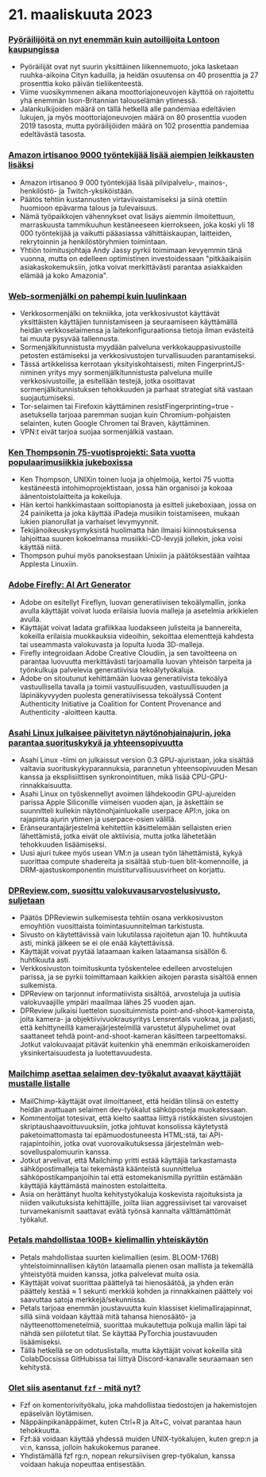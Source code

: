 
<Steps>

# 21. maaliskuuta 2023

### [Pyöräilijöitä on nyt enemmän kuin autoilijoita Lontoon kaupungissa](https://www.forbes.com/sites/carltonreid/2023/03/01/cyclists-now-outnumber-motorists-in-city-of-london/?ref=hackernewsgpt.com)

- Pyöräilijät ovat nyt suurin yksittäinen liikennemuoto, joka lasketaan ruuhka-aikoina Cityn kaduilla, ja heidän osuutensa on 40 prosenttia ja 27 prosenttia koko päivän tieliikenteestä.
- Viime vuosikymmenen aikana moottoriajoneuvojen käyttöä on rajoitettu yhä enemmän Ison-Britannian talouselämän ytimessä.
- Jalankulkijoiden määrä on tällä hetkellä alle pandemiaa edeltävien lukujen, ja myös moottoriajoneuvojen määrä on 80 prosenttia vuoden 2019 tasosta, mutta pyöräilijöiden määrä on 102 prosenttia pandemiaa edeltävästä tasosta.

### [Amazon irtisanoo 9000 työntekijää lisää aiempien leikkausten lisäksi](https://www.cnbc.com/2023/03/20/amazon-layoffs-company-to-cut-off-9000-more-workers.html?ref=hackernewsgpt.com)

- Amazon irtisanoo 9 000 työntekijää lisää pilvipalvelu-, mainos-, henkilöstö- ja Twitch-yksiköistään.
- Päätös tehtiin kustannusten virtaviivaistamiseksi ja siinä otettiin huomioon epävarma talous ja tulevaisuus.
- Nämä työpaikkojen vähennykset ovat lisäys aiemmin ilmoitettuun, marraskuusta tammikuuhun kestäneeseen kierrokseen, joka koski yli 18 000 työntekijää ja vaikutti pääasiassa vähittäiskaupan, laitteiden, rekrytoinnin ja henkilöstöryhmien toimintaan.
- Yhtiön toimitusjohtaja Andy Jassy pyrkii toimimaan kevyemmin tänä vuonna, mutta on edelleen optimistinen investoidessaan "pitkäaikaisiin asiakaskokemuksiin, jotka voivat merkittävästi parantaa asiakkaiden elämää ja koko Amazonia".

### [Web-sormenjälki on pahempi kuin luulinkaan](https://www.bitestring.com/posts/2023-03-19-web-fingerprinting-is-worse-than-I-thought.html?ref=hackernewsgpt.com)

- Verkkosormenjälki on tekniikka, jota verkkosivustot käyttävät yksittäisten käyttäjien tunnistamiseen ja seuraamiseen käyttämällä heidän verkkoselaimensa ja laitekonfiguraationsa tietoja ilman evästeitä tai muuta pysyvää tallennusta.
- Sormenjälkitunnistusta myydään palveluna verkkokauppasivustoille petosten estämiseksi ja verkkosivustojen turvallisuuden parantamiseksi.
- Tässä artikkelissa kerrotaan yksityiskohtaisesti, miten FingerprintJS-niminen yritys myy sormenjälkitunnistusta palveluna muille verkkosivustoille, ja esitellään testejä, jotka osoittavat sormenjälkitunnistuksen tehokkuuden ja parhaat strategiat sitä vastaan suojautumiseksi.
- Tor-selaimen tai Firefoxin käyttäminen resistFingerprinting=true -asetuksella tarjoaa paremman suojan kuin Chromium-pohjaisten selainten, kuten Google Chromen tai Braven, käyttäminen.
- VPN:t eivät tarjoa suojaa sormenjälkiä vastaan.

### [Ken Thompsonin 75-vuotisprojekti: Sata vuotta populaarimusiikkia jukeboxissa](https://www.youtube.com/watch?v=kaandEt_pKw&ref=hackernewsgpt.com)

- Ken Thompson, UNIXin toinen luoja ja ohjelmoija, kertoi 75 vuotta kestäneestä intohimoprojektistaan, jossa hän organisoi ja kokoaa äänentoistolaitteita ja kokeiluja.
- Hän kertoi hankkimastaan soittopianosta ja esitteli jukeboxiaan, jossa on 24 painiketta ja joka käyttää iPadeja musiikin toistamiseen, mukaan lukien pianorullat ja varhaiset levymyynnit.
- Tekijänoikeuskysymyksistä huolimatta hän ilmaisi kiinnostuksensa lahjoittaa suuren kokoelmansa musiikki-CD-levyjä jollekin, joka voisi käyttää niitä.
- Thompson puhui myös panoksestaan Unixiin ja päätöksestään vaihtaa Applesta Linuxiin.

### [Adobe Firefly: AI Art Generator](https://www.adobe.com/sensei/generative-ai/firefly.html?ref=hackernewsgpt.com)

- Adobe on esitellyt Fireflyn, luovan generatiivisen tekoälymallin, jonka avulla käyttäjät voivat luoda erilaisia luovia malleja ja asetelmia arkikielen avulla.
- Käyttäjät voivat ladata grafiikkaa luodakseen julisteita ja bannereita, kokeilla erilaisia muokkauksia videoihin, sekoittaa elementtejä kahdesta tai useammasta valokuvasta ja lopulta luoda 3D-malleja.
- Firefly integroidaan Adobe Creative Cloudiin, ja sen tavoitteena on parantaa luovuutta merkittävästi tarjoamalla luovan yhteisön tarpeita ja työnkulkuja palvelevia generatiivisia tekoälytyökaluja.
- Adobe on sitoutunut kehittämään luovaa generatiivista tekoälyä vastuullisella tavalla ja toimii vastuullisuuden, vastuullisuuden ja läpinäkyvyyden puolesta generatiivisessa tekoälyssä Content Authenticity Initiative ja Coalition for Content Provenance and Authenticity -aloitteen kautta.

### [Asahi Linux julkaisee päivitetyn näytönohjainajurin, joka parantaa suorituskykyä ja yhteensopivuutta](https://asahilinux.org/2023/03/road-to-vulkan/?ref=hackernewsgpt.com)

- Asahi Linux -tiimi on julkaissut version 0.3 GPU-ajuristaan, joka sisältää valtavia suorituskykyparannuksia, parannetun yhteensopivuuden Mesan kanssa ja eksplisiittisen synkronointituen, mikä lisää CPU-GPU-rinnakkaisuutta.
- Asahi Linux on työskennellyt avoimen lähdekoodin GPU-ajureiden parissa Apple Siliconille viimeisen vuoden ajan, ja äskettäin se suunnitteli kullekin näytönohjainluokalle userpace API:n, joka on rajapinta ajurin ytimen ja userpace-osien välillä.
- Eränseurantajärjestelmä kehitettiin käsittelemään sellaisten erien lähettämistä, jotka eivät ole aktiivisia, mutta jotka lähetetään tehokkuuden lisäämiseksi.
- Uusi ajuri tukee myös usean VM:n ja usean työn lähettämistä, kykyä suorittaa compute shadereita ja sisältää stub-tuen blit-komennoille, ja DRM-ajastuskomponentin muistiturvallisuusvirheet on korjattu.

### [DPReview.com, suosittu valokuvausarvostelusivusto, suljetaan](https://www.dpreview.com/news/5901145460/dpreview-com-to-close?ref=hackernewsgpt.com)

- Päätös DPReviewin sulkemisesta tehtiin osana verkkosivuston emoyhtiön vuosittaista toimintasuunnitelman tarkistusta.
- Sivusto on käytettävissä vain lukutilassa rajoitetun ajan 10. huhtikuuta asti, minkä jälkeen se ei ole enää käytettävissä.
- Käyttäjät voivat pyytää lataamaan kaiken lataamansa sisällön 6. huhtikuuta asti.
- Verkkosivuston toimituskunta työskentelee edelleen arvostelujen parissa, ja se pyrkii toimittamaan kaikkien aikojen parasta sisältöä ennen sulkemista.
- DPReview on tarjonnut informatiivista sisältöä, arvosteluja ja uutisia valokuvaajille ympäri maailmaa lähes 25 vuoden ajan.
- DPReview julkaisi luettelon suosituimmista point-and-shoot-kameroista, joita kamera- ja objektiivivuokrausyritys Lensrentals vuokraa, ja paljasti, että kehittyneillä kamerajärjestelmillä varustetut älypuhelimet ovat saattaneet tehdä point-and-shoot-kameran käsitteen tarpeettomaksi. Jotkut valokuvaajat pitävät kuitenkin yhä enemmän erikoiskameroiden yksinkertaisuudesta ja luotettavuudesta.

### [Mailchimp asettaa selaimen dev-työkalut avaavat käyttäjät mustalle listalle](http://news.ycombinator.com/item?id=35235732&ref=hackernewsgpt.com)

- MailChimp-käyttäjät ovat ilmoittaneet, että heidän tilinsä on estetty heidän avattuaan selaimen dev-työkalut sähköposteja muokatessaan.
- Kommentoijat totesivat, että kielto saattaa liittyä ristikkäisten sivustojen skriptaushaavoittuvuuksiin, jotka johtuvat konsolissa käytetystä paketoimattomasta tai epämuodostuneesta HTML:stä, tai API-rajapintoihin, jotka ovat vuorovaikutuksessa järjestelmän web-sovelluspalomuurin kanssa.
- Jotkut arvelivat, että Mailchimp yritti estää käyttäjiä tarkastamasta sähköpostimalleja tai tekemästä käänteistä suunnittelua sähköpostikampanjoihin tai että estomekanismilla pyrittiin estämään käyttäjiä käyttämästä mainosten estolaitteita.
- Asia on herättänyt huolta kehitystyökaluja koskevista rajoituksista ja niiden vaikutuksista kehittäjille, joilta liian aggressiiviset tai varovaiset turvamekanismit saattavat evätä työnsä kannalta välttämättömät työkalut.

### [Petals mahdollistaa 100B+ kielimallin yhteiskäytön](https://petals.ml/?ref=hackernewsgpt.com)

- Petals mahdollistaa suurten kielimallien (esim. BLOOM-176B) yhteistoiminnallisen käytön lataamalla pienen osan mallista ja tekemällä yhteistyötä muiden kanssa, jotka palvelevat muita osia.
- Käyttäjät voivat suorittaa päättelyä tai hienosäätöä, ja yhden erän päättely kestää ≈ 1 sekunti merkkiä kohden ja rinnakkainen päättely voi saavuttaa satoja merkkejä/sekunnissa.
- Petals tarjoaa enemmän joustavuutta kuin klassiset kielimallirajapinnat, sillä siinä voidaan käyttää mitä tahansa hienosäätö- ja näytteenottomenetelmiä, suorittaa mukautettuja polkuja mallin läpi tai nähdä sen piilotetut tilat. Se käyttää PyTorchia joustavuuden lisäämiseksi.
- Tällä hetkellä se on odotuslistalla, mutta käyttäjät voivat kokeilla sitä ColabDocsissa GitHubissa tai liittyä Discord-kanavalle seuraamaan sen kehitystä.

### [Olet siis asentanut `fzf` - mitä nyt?](https://andrew-quinn.me/fzf/?ref=hackernewsgpt.com)

- Fzf on komentorivityökalu, joka mahdollistaa tiedostojen ja hakemistojen epäselvän löytämisen.
- Näppäinpikanäppäimet, kuten Ctrl+R ja Alt+C, voivat parantaa haun tehokkuutta.
- Fzf:ää voidaan käyttää yhdessä muiden UNIX-työkalujen, kuten grep:n ja vi:n, kanssa, jolloin hakukokemus paranee.
- Yhdistämällä fzf rg:n, nopean rekursiivisen grep-työkalun, kanssa voidaan hakuja nopeuttaa entisestään.

</Steps>
